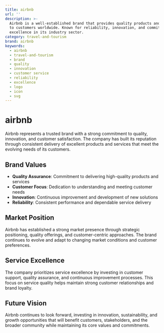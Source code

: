 ```yaml
---
title: airbnb
url: ''
description: >-
  Airbnb is a well-established brand that provides quality products and services
  to customers worldwide. Known for reliability, innovation, and commitment to
  excellence in its industry sector.
category: travel-and-tourism
brand: airbnb
keywords:
  - airbnb
  - travel-and-tourism
  - brand
  - quality
  - innovation
  - customer service
  - reliability
  - excellence
  - logo
  - icon
  - svg
---
```


# airbnb

Airbnb represents a trusted brand with a strong commitment to quality, innovation, and customer satisfaction. The company has built its reputation through consistent delivery of excellent products and services that meet the evolving needs of its customers.

## Brand Values

- **Quality Assurance**: Commitment to delivering high-quality products and services
- **Customer Focus**: Dedication to understanding and meeting customer needs
- **Innovation**: Continuous improvement and development of new solutions
- **Reliability**: Consistent performance and dependable service delivery

## Market Position

Airbnb has established a strong market presence through strategic positioning, quality offerings, and customer-centric approaches. The brand continues to evolve and adapt to changing market conditions and customer preferences.

## Service Excellence

The company prioritizes service excellence by investing in customer support, quality assurance, and continuous improvement processes. This focus on service quality helps maintain strong customer relationships and brand loyalty.

## Future Vision

Airbnb continues to look forward, investing in innovation, sustainability, and growth opportunities that will benefit customers, stakeholders, and the broader community while maintaining its core values and commitments.
